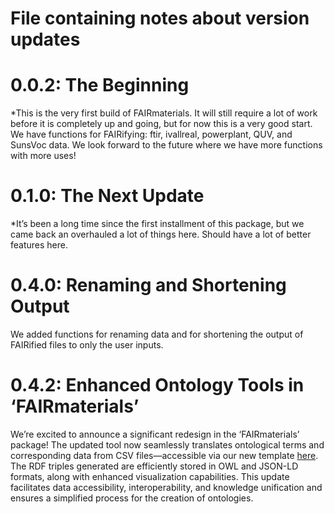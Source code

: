 # File containing notes about version updates

# 0.0.2: The Beginning

*This is the very first build of FAIRmaterials. It will still require a lot of work before it is completely up and going, but for now this is a very good start. We have functions for FAIRifying: ftir, ivallreal, powerplant, QUV, and SunsVoc data. We look forward to the future where we have more functions with more uses!

# 0.1.0: The Next Update

*It's been a long time since the first installment of this package, but we came back an overhauled a lot of things here. Should have a lot of better features here.

# 0.4.0: Renaming and Shortening Output

We added functions for renaming data and for shortening the output of FAIRified files to only the user inputs.

# 0.4.2: Enhanced Ontology Tools in 'FAIRmaterials'

We're excited to announce a significant redesign in the 'FAIRmaterials' package! The updated tool now seamlessly translates ontological terms and corresponding data from CSV files—accessible via our new template [here][1]. The RDF triples generated are efficiently stored in OWL and JSON-LD formats, along with enhanced visualization capabilities. This update facilitates data accessibility, interoperability, and knowledge unification and ensures a simplified process for the creation of ontologies.

[1]: https://docs.google.com/spreadsheets/d/1k7gFRc1Yslc-m65aWfFCxqk5UtrKZl9c3GyEFQvLSFU/edit?usp=sharing "FAIR CSV Template"
